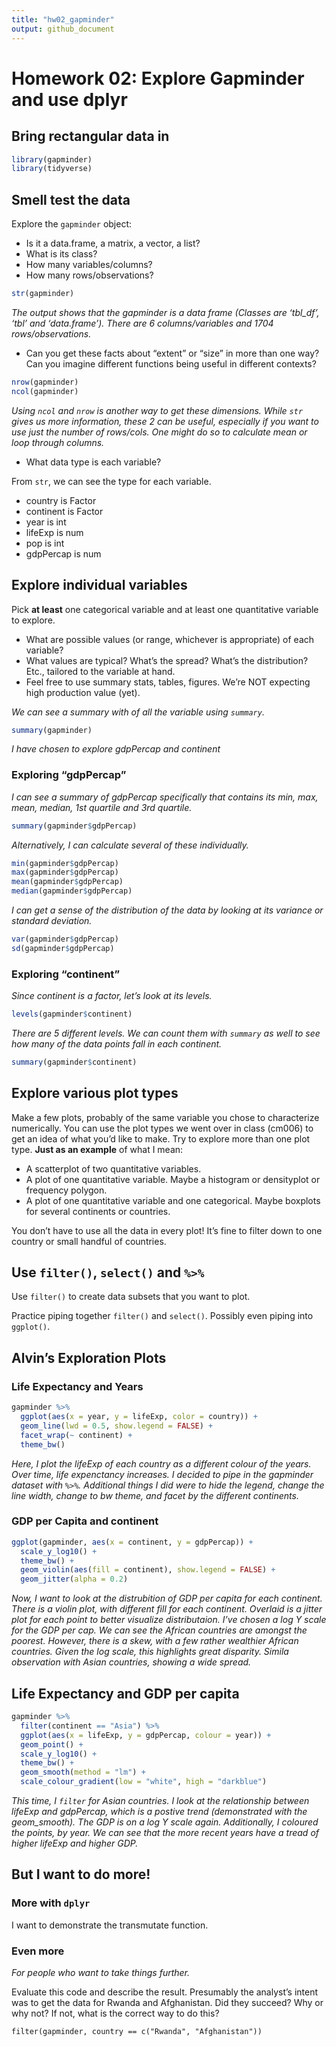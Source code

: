 ```yaml
---
title: "hw02_gapminder"
output: github_document
---
```


# Homework 02: Explore Gapminder and use dplyr

## Bring rectangular data in

```r
library(gapminder)
library(tidyverse)
```

## Smell test the data

Explore the `gapminder` object:

* Is it a data.frame, a matrix, a vector, a list?
* What is its class?
* How many variables/columns?
* How many rows/observations?


```r
str(gapminder)
```

*The output shows that the gapminder is a data frame (Classes are ‘tbl_df’, ‘tbl’ and 'data.frame'). There are 6 columns/variables and 1704 rows/observations.*

* Can you get these facts about "extent" or "size" in more than one way? Can you imagine different functions being useful in different contexts?

```r
nrow(gapminder)
ncol(gapminder)
```

*Using `ncol` and `nrow` is another way to get these dimensions. While `str` gives us more information, these 2 can be useful, especially if you want to use just the number of rows/cols. One might do so to calculate mean or loop through columns.*

* What data type is each variable?

From `str`, we can see the type for each variable.

* country is Factor
* continent is Factor
* year is int
* lifeExp is num
* pop is int
* gdpPercap is num


## Explore individual variables

Pick __at least__ one categorical variable and at least one quantitative variable to explore.

* What are possible values (or range, whichever is appropriate) of each variable?
* What values are typical? What's the spread? What's the distribution? Etc., tailored to the variable at hand.
* Feel free to use summary stats, tables, figures. We're NOT expecting high production value (yet).

*We can see a summary with of all the variable using `summary`.*

```r
summary(gapminder)
```

*I have chosen to explore gdpPercap and continent*

### Exploring "gdpPercap"

*I can see a summary of gdpPercap specifically that contains its min, max, mean, median, 1st quartile and 3rd quartile.*
```r
summary(gapminder$gdpPercap)
```

*Alternatively, I can calculate several of these individually.*
```r
min(gapminder$gdpPercap)
max(gapminder$gdpPercap)
mean(gapminder$gdpPercap)
median(gapminder$gdpPercap)
```

*I can get a sense of the distribution of the data by looking at its variance or standard deviation.*

```r
var(gapminder$gdpPercap)
sd(gapminder$gdpPercap)
```

### Exploring "continent"

*Since continent is a factor, let's look at its levels.*

```r
levels(gapminder$continent)
```

*There are 5 different levels. We can count them with `summary` as well to see how many of the data points fall in each continent.*

```r
summary(gapminder$continent)
```

## Explore various plot types

Make a few plots, probably of the same variable you chose to characterize numerically. You can use the plot types we went over in class (cm006) to get an idea of what you'd like to make. Try to explore more than one plot type. **Just as an example** of what I mean:

* A scatterplot of two quantitative variables.
* A plot of one quantitative variable. Maybe a histogram or densityplot or frequency polygon.
* A plot of one quantitative variable and one categorical. Maybe boxplots for several continents or countries.

You don't have to use all the data in every plot! It's fine to filter down to one country or small handful of countries.

## Use `filter()`, `select()` and `%>%`

Use `filter()` to create data subsets that you want to plot.

Practice piping together `filter()` and `select()`. Possibly even piping into `ggplot()`.

## Alvin's Exploration Plots

### Life Expectancy and Years

```r
gapminder %>%
  ggplot(aes(x = year, y = lifeExp, color = country)) +
  geom_line(lwd = 0.5, show.legend = FALSE) + 
  facet_wrap(~ continent) +
  theme_bw()
```

*Here, I plot the lifeExp of each country as a different colour of the years. Over time, life expenctancy increases. I decided to pipe in the gapminder dataset with `%>%`. Additional things I did were to hide the legend, change the line width, change to bw theme, and facet by the different continents.*

### GDP per Capita and continent

```r
ggplot(gapminder, aes(x = continent, y = gdpPercap)) +
  scale_y_log10() +
  theme_bw() +
  geom_violin(aes(fill = continent), show.legend = FALSE) +
  geom_jitter(alpha = 0.2)
```

*Now, I want to look at the distrubition of GDP per capita for each continent. There is a violin plot, with different fill for each continent. Overlaid is a jitter plot for each point to better visualize distributaion. I've chosen a log Y scale for the GDP per cap. We can see the African countries are amongst the poorest. However, there is a skew, with a few rather wealthier African countries. Given the log scale, this highlights great disparity. Simila observation with Asian countries, showing a wide spread.*

## Life Expectancy and GDP per capita

```r
gapminder %>%
  filter(continent == "Asia") %>%
  ggplot(aes(x = lifeExp, y = gdpPercap, colour = year)) +
  geom_point() +
  scale_y_log10() +
  theme_bw() +
  geom_smooth(method = "lm") +
  scale_colour_gradient(low = "white", high = "darkblue")
```

*This time, I `filter` for Asian countries. I look at the relationship between lifeExp and gdpPercap, which is a postive trend (demonstrated with the geom_smooth). The GDP is on a log Y scale again. Additionally, I coloured the points, by year. We can see that the more recent years have a tread of higher lifeExp and higher GDP.*

## But I want to do more!

### More with `dplyr`

I want to demonstrate the transmutate function. 

### Even more

*For people who want to take things further.*

Evaluate this code and describe the result. Presumably the analyst's intent was to get the data for Rwanda and Afghanistan. Did they succeed? Why or why not? If not, what is the correct way to do this?

```
filter(gapminder, country == c("Rwanda", "Afghanistan"))
```

